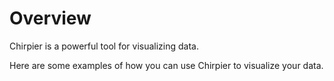 # Overview

Chirpier is a powerful tool for visualizing data. 

Here are some examples of how you can use Chirpier to visualize your data.
